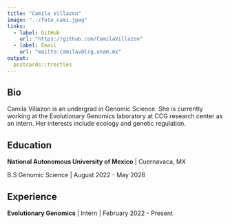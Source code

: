 ```yaml
---
title: "Camila Villazon"
image: "../foto_cami.jpeg"
links:
  - label: GitHub
    url: "https://github.com/CamilaVillazon"
  - label: Email
    url: "mailto:camilav@lcg.unam.mx"
output:
  postcards::trestles
---
```

 
## Bio

Camila Villazon is an undergrad in Genomic Science. She is currently working at the Evolutionary Genomics laboratory at CCG research center as an intern.
Her interests include ecology and genetic regulation.

## Education

**National Autonomous University of Mexico** | Cuernavaca, MX

B.S Genomic Science | August 2022 - May 2026


## Experience

**Evolutionary Genomics** | Intern | February 2022 - Present

